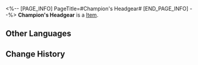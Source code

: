 <%-- [PAGE_INFO]
PageTitle=#Champion's Headgear#
[END_PAGE_INFO] --%>
{{Item Infobox
|id          = 51051
|image       = Item Champion's Headgear.png
|type        = 
|invCategory = Relics
|rarity      = 4
|effect      = 
|description = Boxing headgear that provides excellent protection. It perfectly fits the shape of the owner's face.
|source1     = [[Cavern of Corrosion: Silvermane Guard Restricted Zone]]
}}
'''Champion's Headgear''' is a [[Item]].

==Other Languages==
{{Other Languages
|en   = Champion's Headgear
|zhs  = 拳王的冠军护头
|zht  = 拳王的冠軍護頭
|ja   = チャンピオンの王冠ヘッドギア
|ko   = 격투왕의 챔피언 헤드 기어
|es   = Casco de la campeona
|fr   = Casque de championne
|ru   = Шлем чемпиона
|th   = Champion's Headgear
|vi   = Mũ Bảo Hộ Của Quyền Vương
|de   = Kopfschutz des Champions
|id   = Champion's Headgear
|pt   = Acessório de Cabeça da Campeã
}}

==Change History==
{{Change History|2.0}}